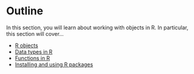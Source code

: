# Outline {.unnumbered}


In this section, you will learn about working with objects in R. In particular, this section will cover...

-   [R objects](Objects.qmd)
-   [Data types in R](Objects.qmd)
-   [Functions in R](Functions.qmd)
-   [Installing and using R packages](Packages.qmd)